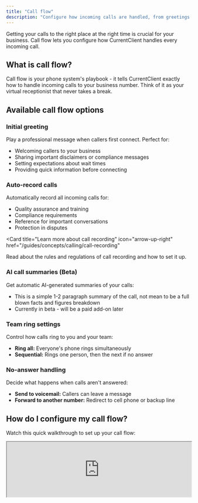 ```yaml
---
title: "Call flow"
description: "Configure how incoming calls are handled, from greetings to routing and voicemail"
---
```


Getting your calls to the right place at the right time is crucial for your business. Call flow lets you configure how CurrentClient handles every incoming call.

## What is call flow?

Call flow is your phone system's playbook - it tells CurrentClient exactly how to handle incoming calls to your business number. Think of it as your virtual receptionist that never takes a break.

## Available call flow options

### Initial greeting

Play a professional message when callers first connect. Perfect for:

- Welcoming callers to your business
- Sharing important disclaimers or compliance messages
- Setting expectations about wait times
- Providing quick information before connecting

### Auto-record calls

Automatically record all incoming calls for:

- Quality assurance and training
- Compliance requirements
- Reference for important conversations
- Protection in disputes

<Card
  title="Learn more about call recording"
  icon="arrow-up-right"
  href="/guides/concepts/calling/call-recording"
>
  Read about the rules and regulations of call recording and how to set it up.
</Card>

### AI call summaries (Beta)

Get automatic AI-generated summaries of your calls:

- This is a simple 1-2 paragraph summary of the call, not mean to be a full blown facts and figures breakdown
- Currently in beta - will be a paid add-on later

### Team ring settings

Control how calls ring to you and your team:

- **Ring all:** Everyone's phone rings simultaneously
- **Sequential:** Rings one person, then the next if no answer

### No-answer handling

Decide what happens when calls aren't answered:

- **Send to voicemail:** Callers can leave a message
- **Forward to another number:** Redirect to cell phone or backup line

## How do I configure my call flow?

Watch this quick walkthrough to set up your call flow:

<Frame>
  <iframe
    src="https://www.loom.com/embed/742f764e8ddc484e966cc903286b17f6?hideEmbedTopBar=true"
    width="100%"
    height={400}
    style={{ height: "400px" }}
    allowFullScreen
  />
</Frame>

<Steps>
  <Step title="Go to settings">
    Navigate to your [phone number settings](https://app.currentclient.com/app/settings/phone-numbers)
  </Step>

<Step title="Select your phone to edit">
  Select the phone number you want to configure
</Step>

<Step title="Scroll to the dial plan section">
  Find the section that shows your dial plan.
</Step>

<Step title="Build a dial plan">
  Now you can create a dial plan and decide how you want to handle calls.
</Step>

<Step title="Publish the dial plan">
  When you are happy with your dial plan configuration, go ahead and publish ito
  to your phone number settings.
</Step>

</Steps>

## Best practices

- **Test your setup:** Make a test call after configuring to ensure everything works as expected
- **Keep greetings brief:** Aim for 10-15 seconds max for initial greetings
- **Train your team:** Make sure everyone knows how the call flow works

## Frequently asked questions

<AccordionGroup>
  <Accordion title="My app is not ringing when calls come in">
    Check that your call flow settings have ringing enabled for your user. Also
    verify: - Your status is set to "Online" - Notifications are enabled on your
    device - You're logged into the app For more troubleshooting, check our [FAQ
    page](/guides/faq/my-app-is-not-ringing).
  </Accordion>

<Accordion title="My voicemail recording doesn't sound great">
  For better audio quality, we recommend: 1. Record your greeting outside the
  browser using a good microphone 2. Save it as an MP3 or WAV file 3. Upload the
  file to CurrentClient This typically provides much clearer audio than
  recording directly in the browser.
</Accordion>

<Accordion title="Can I have different call flows for different times?">
  Currently, you have one call flow configuration. For after-hours handling,
  team members can set their status to "Away" to send calls to voicemail.
  Time-based routing is on our roadmap!
</Accordion>

<Accordion title="How long can my greeting be?">
  Greetings can be up to 60 seconds, but we recommend keeping them under 15
  seconds. Callers appreciate getting to their destination quickly.
</Accordion>

  <Accordion title="Can I skip the greeting for certain callers?">
    Not currently, but VIP caller handling is a feature we're considering. The
    greeting plays for all incoming calls if enabled.
  </Accordion>
</AccordionGroup>
